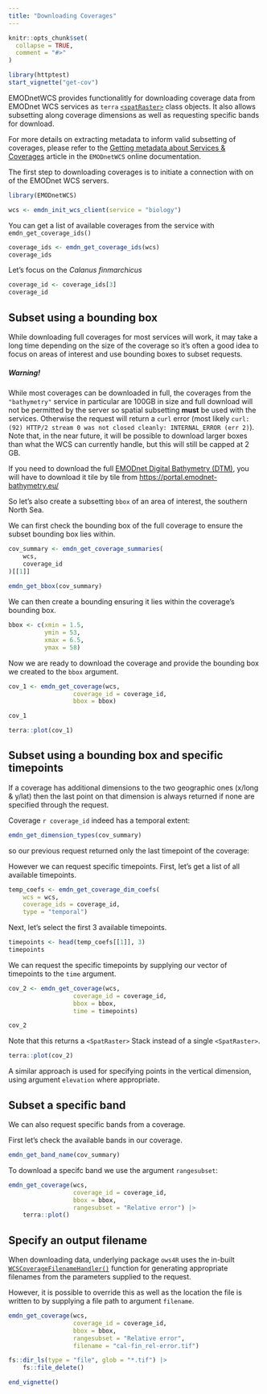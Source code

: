 ```yaml
---
title: "Downloading Coverages"
---
```


```r
knitr::opts_chunk$set(
  collapse = TRUE,
  comment = "#>"
)

library(httptest)
start_vignette("get-cov")
```

EMODnetWCS provides functionalitly for downloading coverage data from EMODnet WCS services as `terra` [`<spatRaster>`](https://rspatial.github.io/terra/reference/SpatRaster-class.html) class objects. It also allows subsetting along coverage dimensions as well as requesting specific bands for download.

For more details on extracting metadata to inform valid subsetting of coverages, please refer to the [Getting metadata about Services & Coverages](https://emodnet.github.io/EMODnetWCS/articles/metadata.html) article in the `EMODnetWCS` online documentation.


The first step to downloading coverages is to initiate a connection with on of the EMODnet WCS servers.

```r
library(EMODnetWCS)
```


```r
wcs <- emdn_init_wcs_client(service = "biology")

```

You can get a list of available coverages from the service with `emdn_get_coverage_ids()`

```r
coverage_ids <- emdn_get_coverage_ids(wcs)
coverage_ids
```

Let's focus on the _Calanus finmarchicus_
```r
coverage_id <- coverage_ids[3]
coverage_id

```


## Subset using a bounding box

While downloading full coverages for most services will work, it may take a long time depending on the size of the coverage so it's often a good idea to focus on areas of interest and use bounding boxes to subset requests.

<div class="alert alert-warning" role="alert">

<h5> **Warning!**</h5>

<p>While most coverages can be downloaded in full, the coverages from the `"bathymetry"` service in particular are 100GB in size and full download will not be permitted by the server so spatial subsetting **must** be used with the services. Otherwise the request will return a `curl` error (most likely ` curl: (92) HTTP/2 stream 0 was not closed cleanly: INTERNAL_ERROR (err 2)`). Note that, in the near future, it will be possible to download larger boxes than what the WCS can currently handle, but this will still be capped at 2 GB.</p>

<p>If you need to download the full [EMODnet Digital Bathymetry (DTM)](https://data.europa.eu/data/datasets/emodnet_bathymetry?locale=en), you will have to download it tile by tile from <https://portal.emodnet-bathymetry.eu/></p>

</div>

So let's also create a subsetting `bbox` of an area of interest, the southern North Sea. 

We can first check the bounding box of the full coverage to ensure the subset bounding box lies within.

```r
cov_summary <- emdn_get_coverage_summaries(
    wcs,
    coverage_id
)[[1]]
    
emdn_get_bbox(cov_summary)
```

We can then create a bounding ensuring it lies within the coverage's bounding box.
```r
bbox <- c(xmin = 1.5, 
          ymin = 53,
          xmax = 6.5, 
          ymax = 58)
```


Now we are ready to download the coverage and provide the bounding box we created to the `bbox` argument.

```r
cov_1 <- emdn_get_coverage(wcs,
                  coverage_id = coverage_id,
                  bbox = bbox)

cov_1
```

```r
terra::plot(cov_1)
```



## Subset using a bounding box and specific timepoints

If a coverage has additional dimensions to the two geographic ones (x/long & y/lat) then the last point on that dimension is always returned if none are specified through the request.

Coverage `r coverage_id` indeed has a temporal extent:

```r
emdn_get_dimension_types(cov_summary)
```

so our previous request returned only the last timepoint of the coverage:

However we can request specific timepoints. First, let's get a list of all available timepoints.

```r
temp_coefs <- emdn_get_coverage_dim_coefs(
    wcs = wcs,
    coverage_ids = coverage_id,
    type = "temporal")
```

Next, let's select the first 3 available timepoints.
```r
timepoints <- head(temp_coefs[[1]], 3)
timepoints
```

We can request the specific timepoints by supplying our vector of timepoints to the `time` argument.
```r
cov_2 <- emdn_get_coverage(wcs,
                  coverage_id = coverage_id,
                  bbox = bbox,
                  time = timepoints)
```

```r
cov_2
```

Note that this returns a ` <SpatRaster>` Stack instead of a single `<SpatRaster>`.
```r
terra::plot(cov_2)
```


A similar approach is used for specifying points in the vertical dimension, using argument `elevation` where appropriate.

## Subset a specific band

We can also request specific bands from a coverage. 

First let's check the available bands in our coverage.

```r
emdn_get_band_name(cov_summary)
```

To download a specifc band we use the argument `rangesubset`:
```r
emdn_get_coverage(wcs, 
                  coverage_id = coverage_id,
                  bbox = bbox,
                  rangesubset = "Relative error") |> 
    terra::plot()
```



## Specify an output filename

When downloading data, underlying package `ows4R` uses the in-built [`WCSCoverageFilenameHandler()`](https://eblondel.github.io/ows4R/reference/WCSCoverageFilenameHandler.html) function for generating appropriate filenames from the parameters supplied to the request.

However, it is possible to override this as well as the location the file is written to by supplying a file path to argument `filename`.

```r
emdn_get_coverage(wcs, 
                  coverage_id = coverage_id,
                  bbox = bbox,
                  rangesubset = "Relative error",
                  filename = "cal-fin_rel-error.tif")
```


```r
fs::dir_ls(type = "file", glob = "*.tif") |>
    fs::file_delete()
```



```r
end_vignette()
```
